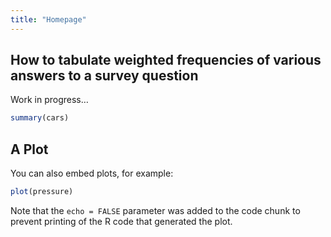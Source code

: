 ```yaml
---
title: "Homepage"
---
```


## How to tabulate weighted frequencies of various answers to a survey question

Work in progress... 

```r
summary(cars)
```

## A Plot

You can also embed plots, for example:

```r
plot(pressure)
```

Note that the `echo = FALSE` parameter was added to the code chunk to prevent printing of the R code that generated the plot.
